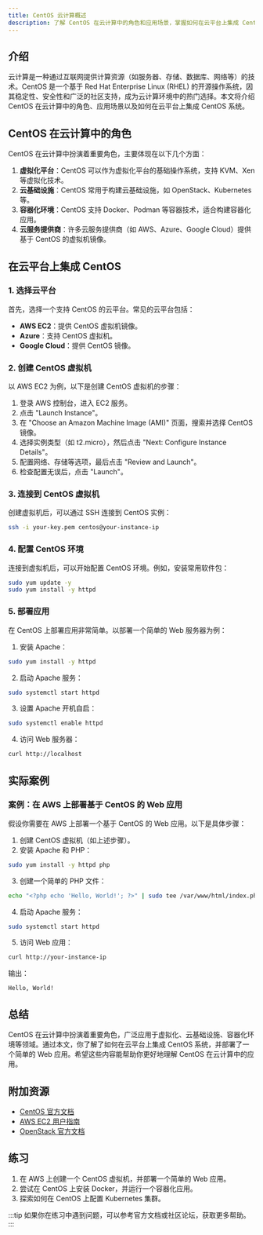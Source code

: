 ```yaml
---
title: CentOS 云计算概述
description: 了解 CentOS 在云计算中的角色和应用场景，掌握如何在云平台上集成 CentOS 系统。
---
```


## 介绍

云计算是一种通过互联网提供计算资源（如服务器、存储、数据库、网络等）的技术。CentOS 是一个基于 Red Hat Enterprise Linux (RHEL) 的开源操作系统，因其稳定性、安全性和广泛的社区支持，成为云计算环境中的热门选择。本文将介绍 CentOS 在云计算中的角色、应用场景以及如何在云平台上集成 CentOS 系统。

## CentOS 在云计算中的角色

CentOS 在云计算中扮演着重要角色，主要体现在以下几个方面：

1. **虚拟化平台**：CentOS 可以作为虚拟化平台的基础操作系统，支持 KVM、Xen 等虚拟化技术。
2. **云基础设施**：CentOS 常用于构建云基础设施，如 OpenStack、Kubernetes 等。
3. **容器化环境**：CentOS 支持 Docker、Podman 等容器技术，适合构建容器化应用。
4. **云服务提供商**：许多云服务提供商（如 AWS、Azure、Google Cloud）提供基于 CentOS 的虚拟机镜像。

## 在云平台上集成 CentOS

### 1. 选择云平台

首先，选择一个支持 CentOS 的云平台。常见的云平台包括：

- **AWS EC2**：提供 CentOS 虚拟机镜像。
- **Azure**：支持 CentOS 虚拟机。
- **Google Cloud**：提供 CentOS 镜像。

### 2. 创建 CentOS 虚拟机

以 AWS EC2 为例，以下是创建 CentOS 虚拟机的步骤：

1. 登录 AWS 控制台，进入 EC2 服务。
2. 点击 "Launch Instance"。
3. 在 "Choose an Amazon Machine Image (AMI)" 页面，搜索并选择 CentOS 镜像。
4. 选择实例类型（如 t2.micro），然后点击 "Next: Configure Instance Details"。
5. 配置网络、存储等选项，最后点击 "Review and Launch"。
6. 检查配置无误后，点击 "Launch"。

### 3. 连接到 CentOS 虚拟机

创建虚拟机后，可以通过 SSH 连接到 CentOS 实例：

```bash
ssh -i your-key.pem centos@your-instance-ip
```

### 4. 配置 CentOS 环境

连接到虚拟机后，可以开始配置 CentOS 环境。例如，安装常用软件包：

```bash
sudo yum update -y
sudo yum install -y httpd
```

### 5. 部署应用

在 CentOS 上部署应用非常简单。以部署一个简单的 Web 服务器为例：

1. 安装 Apache：

```bash
sudo yum install -y httpd
```

2. 启动 Apache 服务：

```bash
sudo systemctl start httpd
```

3. 设置 Apache 开机自启：

```bash
sudo systemctl enable httpd
```

4. 访问 Web 服务器：

```bash
curl http://localhost
```

## 实际案例

### 案例：在 AWS 上部署基于 CentOS 的 Web 应用

假设你需要在 AWS 上部署一个基于 CentOS 的 Web 应用。以下是具体步骤：

1. 创建 CentOS 虚拟机（如上述步骤）。
2. 安装 Apache 和 PHP：

```bash
sudo yum install -y httpd php
```

3. 创建一个简单的 PHP 文件：

```bash
echo "<?php echo 'Hello, World!'; ?>" | sudo tee /var/www/html/index.php
```

4. 启动 Apache 服务：

```bash
sudo systemctl start httpd
```

5. 访问 Web 应用：

```bash
curl http://your-instance-ip
```

输出：

```
Hello, World!
```

## 总结

CentOS 在云计算中扮演着重要角色，广泛应用于虚拟化、云基础设施、容器化环境等领域。通过本文，你了解了如何在云平台上集成 CentOS 系统，并部署了一个简单的 Web 应用。希望这些内容能帮助你更好地理解 CentOS 在云计算中的应用。

## 附加资源

- [CentOS 官方文档](https://www.centos.org/docs/)
- [AWS EC2 用户指南](https://docs.aws.amazon.com/ec2/)
- [OpenStack 官方文档](https://docs.openstack.org/)

## 练习

1. 在 AWS 上创建一个 CentOS 虚拟机，并部署一个简单的 Web 应用。
2. 尝试在 CentOS 上安装 Docker，并运行一个容器化应用。
3. 探索如何在 CentOS 上配置 Kubernetes 集群。

:::tip
如果你在练习中遇到问题，可以参考官方文档或社区论坛，获取更多帮助。
:::